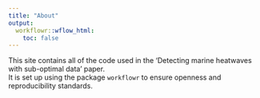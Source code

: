 ```yaml
---
title: "About"
output:
  workflowr::wflow_html:
    toc: false
---
```


This site contains all of the code used in the 'Detecting marine heatwaves with sub-optimal data' paper.   
It is set up using the package `workflowr` to ensure openness and reproducibility standards.
